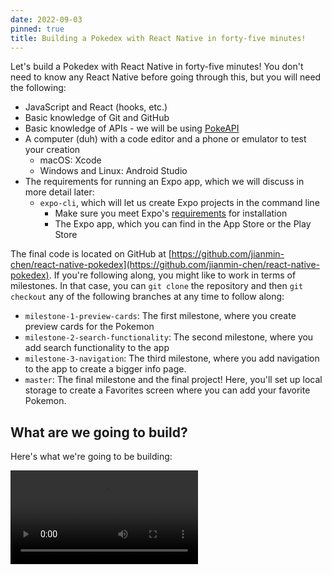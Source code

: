 ```yaml
---
date: 2022-09-03
pinned: true
title: Building a Pokedex with React Native in forty-five minutes!
---
```


Let's build a Pokedex with React Native in forty-five minutes! You don't need to know any React Native before going through this, but you will need the following:

* JavaScript and React (hooks, etc.)
* Basic knowledge of Git and GitHub
* Basic knowledge of APIs - we will be using [PokeAPI](https://pokeapi.co/)
* A computer (duh) with a code editor and a phone or emulator to test your creation 
    * macOS: Xcode
    * Windows and Linux: Android Studio
* The requirements for running an Expo app, which we will discuss in more detail later:
    * `expo-cli`, which will let us create Expo projects in the command line
        * Make sure you meet Expo's [requirements](https://docs.expo.dev/get-started/installation/) for installation
        * The Expo app, which you can find in the App Store or the Play Store

The final code is located on GitHub at [https://github.com/jianmin-chen/react-native-pokedex](https://github.com/jianmin-chen/react-native-pokedex). If you're following along, you might like to work in terms of milestones. In that case, you can `git clone` the repository and then `git checkout` any of the following branches at any time to follow along:

* `milestone-1-preview-cards`: The first milestone, where you create preview cards for the Pokemon
* `milestone-2-search-functionality`: The second milestone, where you add search functionality to the app
* `milestone-3-navigation`: The third milestone, where you add navigation to the app to create a bigger info page.
* `master`: The final milestone and the final project! Here, you'll set up local storage to create a Favorites screen where you can add your favorite Pokemon.

## What are we going to build?

Here's what we're going to be building:

<Video src="/assets/images/2022-09-03-react-native-pokedex/pokedex.mp4" alt="Video demo of the final app"/>

Pretty cool, right? If you have no idea what [Pokemon](https://en.wikipedia.org/wiki/List_of_Pok%C3%A9mon) or what a [Pokedex](https://en.wikipedia.org/wiki/Gameplay_of_Pok%C3%A9mon#Pok%C3%A9dex) are, you may consider Googling them before we continue. (But most likely you already know what they are, or you wouldn't be reading this, so we'll move on.)

## Taking a look at the API

Okay, let's take a look at the API we'll be using now: [PokeAPI](https://pokeapi.co). It contains all the information we'll need about every Pokemon. They don't require you to have an API key, so that's great. They also happen to have pretty decent documentation, but let's quickly take a look at the endpoints we'll be using to build our Pokedex.

[https://pokeapi.co/api/v2/pokemon?limit=-1](https://pokeapi.co/api/v2/pokemon?limit=-1) returns something like the following:

```json
{
  "count": 1154,
  "next": null,
  "previous": null,
  "results": [
    {
      "name": "bulbasaur",
      "url": "https://pokeapi.co/api/v2/pokemon/1/"
    },
    {
      "name": "ivysaur",
      "url": "https://pokeapi.co/api/v2/pokemon/2/"
    },
    {
      "name": "venusaur",
      "url": "https://pokeapi.co/api/v2/pokemon/3/"
    }
    ...
  ]
}
```

You can imagine that we'll be using this to get a list of Pokemon. In fact, we will be using this to get a random list of Pokemon!

Another endpoint that's pretty important to us is `https://pokeapi.co/api/v2/pokemon/${id}`, such as [https://pokeapi.co/api/v2/pokemon/1](https://pokeapi.co/api/v2/pokemon/1) for Bulbasaur, who, fun fact, is the very first Pokemon in the Pokedex. This returns JSON that's something like this:

```json
{
  "weight": 69,
  "height": 7,
  "moves": [
    {
      "move": {
        "name": "razor-wind",
        "url": "https://pokeapi.co/api/v2/move/13/"
      },
      ...
    },
    ...
  ],
  "types": [
    {
      "slot": 1,
      "type": {
        "name": "grass",
        "url": "https://pokeapi.co/api/v2/type/12/"
      }
    },
    ...
  ],
  "stats": [
    {
      "base_stat": 45,
      "effort": 0,
      "stat": {
        "name": "hp",
        "url": "https://pokeapi.co/api/v2/stat/1/"
      }
    },
    ...
  ]
}
```

There's a lot more information than this, but these are the ones we'll be using: width, height, moves, types, and stats. `https://pokeapi.co/api/v2/pokemon/${name}` is another important endpoint we'll be using - it does the same thing as the previous endpoint, but takes a name instead of an ID.

These are the three endpoints we'll be using!

## What's React Native?

Hey, good question! Imagine React but for app development. That's what React Native is, in a nutshell! React Native takes React code you've written and compiles it to native code - code that can run on iOS (Swift) or Android (Java).

![Bird's eye view of how React Native works](/assets/images/2022-09-03-react-native-pokedex/react-native.webp)

*What about Expo?* Well, you can expect that for something like React Native, you're probably going to have to take a lot of steps before you can get your app up and running since you are writing code that needs to be bridged to a completely different programming language. We don't want to spend a half hour debugging that, so we're going to be using [Expo](https://expo.dev). Expo is a tool that allows you to, in the words of their website, "build one project that runs natively on all your users' devices". If React Native is the tool we're using to build our apps, Expo is the tool that makes the tool easier to use.

In fact, we can set up an app, right now, in five minutes or less! Let's start by installing Expo. As mentioned in the prerequisites, Expo requires the following:

* NodeJS LTS release: that means, at the time of this writing, somewhere around 12 - 16. Try using the latest stable version if possible. If you need to update, [this](https://stackoverflow.com/questions/8191459/how-do-i-update-node-js) Stack Overflow thread may be useful.
* Git, which you should already have
* [Watchman](https://facebook.github.io/watchman/docs/install#buildinstall): You only need this if you're on macOS or Linux.

We will be using Expo's command line tool to create new React Native projects. After you have these prerequisites, you can simply use the Expo CLI with `npx`:

```bash
npx expo
```

Or if you would rather install it globally:

```bash
npm i -g expo-cli
# -g is deprecated
npm i expo-cli --location=global
```

Okay, we can set up our app now!

## Setting up our app

Start a new project with `npx expo init pokedex`, where `pokedex` is the name of our project. Expo will return something like the following:

```plaintext
✔ Choose a template: › blank          
✔ Downloaded template.
📦 Using npm to install packages.
✔ Installed JavaScript dependencies.

✅ Your project is ready!

To run your project, navigate to the directory and run one of the following npm commands.

- cd pokedex
- npm start # you can open iOS, Android, or web from here, or run them directly with the commands below.
- npm run android
- npm run ios # requires an iOS device or macOS for access to an iOS simulator
- npm run web
```

We're going to be using a blank template, so just press Enter at that part.

Once Expo is done installing our project, we can start running our app:

```bash
cd pokedex
npm start
```
```plaintext
> pokedex@1.0.0 start
> expo start

Starting project at /home/jchen/Programming/snippets/pokedex
Starting Metro Bundler
▄▄▄▄▄▄▄▄▄▄▄▄▄▄▄▄▄▄▄▄▄▄▄▄▄▄▄
█ ▄▄▄▄▄ █ ▄▄ ████ █ ▄▄▄▄▄ █
█ █   █ ██▄█▀▀ █▄ █ █   █ █
█ █▄▄▄█ █ ▀▀▄ ▀██▄█ █▄▄▄█ █
█▄▄▄▄▄▄▄█ ▀▄█▄█▄▀ █▄▄▄▄▄▄▄█
█ ▄▄▀█ ▄█ ▄█▄ █ ▀▄▄ ▄▄██  █
█▄▄▄▀▀▄▄▀█▄ ▀ ▄ ▄██▀▄█▄▄█▄█
███ █▄█▄█ ▄ ██▀  █  ███▀ ▀█
█▄▄██▀█▄█ ▄▀▄█▄    ▄█ ▄█▀▄█
█▄▄█▄█▄▄▄▀▀█▄ █ █ ▄▄▄  ▀█ █
█ ▄▄▄▄▄ █▀ ▀▀ ▄▄█ █▄█ ███▄█
█ █   █ ██▀▄█▄█ ▄▄▄▄   ▀ ██
█ █▄▄▄█ █ ▄█▄▄▄▄ ▀▀█ ▄██▄▄█
█▄▄▄▄▄▄▄█▄██▄██▄▄▄▄█▄▄███▄█

› Metro waiting on exp://192.168.1.19:19000
› Scan the QR code above with Expo Go (Android) or the Camera
app (iOS)

› Press a │ open Android
› Press w │ open web

› Press r │ reload app
› Press m │ toggle menu

› Press ? │ show all commands
```

Now it's time to put the Expo app to use! If you haven't installed it yet, install it on your phone - it's called *Expo Go*. If you're running it on an emulator, follow Expo's instructions for [Xcode](https://docs.expo.dev/workflow/ios-simulator/) and [Android Studio](https://docs.expo.dev/workflow/android-studio-emulator/).

On your phone, scan the QR code. If you have an iOS device, use the Camera app, which will redirect you to Expo. If you're on Android, you can just open Expo > Scan QR code. 

Whatever you do, you should get this if there are no errors:

<div className="thin-media">
    ![Hello, World! in React Native](/assets/images/2022-09-03-react-native-pokedex/starter.webp)
</div>

Cool!

Let's take a look at the folder structure in our project:

```plaintext
.
├── .expo
├── .expo-shared
├── .git
├── assets
├── node_modules
├── .gitignore
├── App.js
├── app.json
├── babel.config.js
├── package-lock.json
└── package.json
```

Ignoring the ones that are obvious (`.git`, `node_modules`, `.gitignore`, `package-lock.json`, and `package.json`), let's take a look at each of these files:

* `.expo` is a folder containing information specific to your machine, such as devices the app is running on
* `.expo-shared` contains files that do need to be shared with others
* `assets` contains any images you'll be using locally. Expo provides a few splash image placeholders that are also listed in `.expo-shared`.
* `App.js` is the entry point of our app.
* `App.json` contains metadata about our app - its app icon, its default orientation, etc.
* `babel.config.js` is a [transpiler](https://babeljs.io/).

## Starting to code

Let's open up `App.js` now and take a look at it:

```javascript
import { StatusBar } from "expo-status-bar";
import { StyleSheet, Text, View } from "react-native";

export default function App() {
    return (
        <View style={styles.container}>
            <Text>Open up App.js to start working on your app!</Text>
            <StatusBar style="auto" />
        </View>
    );
}

const styles = StyleSheet.create({
    container: {
        flex: 1,
        backgroundColor: "#fff",
        alignItems: "center",
        justifyContent: "center"
    }
});
```

Upon first glance, this looks like typical React code. After all, we are exporting a component that contains what is essentially React. However, upon a closer look, we can see a couple of differences. One, we are using the `View` and `Text` components, imported directly from the `react-native` library. Two, we are using what's known as an inline stylesheet, also provided by React Native. `expo` is also providing a status bar, which you can go ahead and remove.

Let's take a look at what React Native is giving us.

### React Native components

You know how in HTML we have `h1`, `h2`, `h3`, etc.? Obviously, this isn't a web application, so we won't have access to those. Instead, we have access to the [components](https://reactnative.dev/docs/components-and-apis) that React Native gives us. When compiling, these components will be transformed into native code. This means that there are a couple of requirements:

1. Everything has to be wrapped in a `View` component. According to React Native:

> The most fundamental component for building a UI, `View` is a container that supports layout with flexbox, style, some touch handling, and accessibility controls. `View` maps directly to the native view equivalent on whatever platform React Native is running on...

2. All text has to be wrapped in a `Text` component.

Other than that, you have a lot of flexibility! Say we write our own "Hello, World!" application. Remove everything in `App.js`, and let us start with a blank slate:

```javascript
export default function App() {
    return;
}
```

Let's start by adding our `View` and `Text` tags:

```javascript
import { Text, View } from "react-native";

export default function App() {
    return (
        <View>
            <Text>Hello, World!</Text>
        </View>
    );
}
```

This is what you'll get:

<div className="thin-media">
    ![Hello, World! is overlapping with the status bar](/assets/images/2022-09-03-react-native-pokedex/hello-world-broken.webp)
</div>

Yep, that's right. The text is a bit weird. This is because of the status bar. We can fix that easily, actually. How about using React Native's `SafeAreaView`? As its name states, it creates a safer view. Replace `View` with `SafeAreaView`, and the text will be below the status bar, where you might expect it to be.

Well, at least on iOS devices, since `SafeAreaView` only supports iOS devices. No worries though - we can write our own for Android, using inline stylesheets, combined with some components that React Native provides us:

```javascript
import { Platform, SafeAreaView, StatusBar, StyleSheet, Text, View } from "react-native";

const styles = StyleSheet.create({
    AndroidSafeView: {
        paddingTop: Platform.OS === "android" ? StatusBar.currentHeight : 0
    }
});

export default function App() {
    return (
        <SafeAreaView style={styles.AndroidSafeView}>
            <Text>Hello, World!</Text>
        </SafeAreaView>
    );
}
```

Now when you run it on an Android phone, the text should no longer overlap! Nice.

Here, we're making use of a bunch of components that React Native gives us: `Platform`, to determine the operating system that we're running on; `StatusBar`, to determine the current height of our status bar; and of course, `StyleSheet` to add styles.

We can do all sorts of cool things. Let's start building our Pokedex by building one of these cards:

<div className="thin-media">
    ![Pikachu card](/assets/images/2022-09-03-react-native-pokedex/card.webp)
</div>

## Styling our preview cards

Okay, let's start by creating a React component. We can store it in a separate file (similar to React!) inside `components/PreviewCard.js`:

```javascript
import { Image, StyleSheet, Text, View } from "react-native";

export default function PreviewCard({ name, image }) {
    return;
}
```

You can keep `App.js` the same, just remove the `Text` component. 
 
Alright, back to `components/PreviewCard.js`. We're doing something cool here - we're using props similar to React - we're destructuring them as `{ name, image }`. Every card is a `View` containing an image and a name, right? Well, the final card might look something like this:

```javascript
import { Image, StyleSheet, Text, View } from "react-native";

const styles = StyleSheet.create({
    card: {
        borderWidth: 1,
        borderColor: "#cbd5e0",
        borderRadius: 15,
        marginHorizontal: 30,
        marginBottom: 15,
        padding: 30
    },
    image: {
        backgroundColor: "#F2F2F2",
        borderColor: "#cbd5e0",
        borderRadius: 15,
        borderWidth: 1,
        paddingHorizontal: 30,
        paddingVertical: 50
    },
    title: {
        fontSize: 36,
        fontWeight: "800",
        marginVertical: 20,
        textAlign: "center",
        textTransform: "capitalize"
    }
});

export default function PreviewCard({ name, image }) {
    return (
        <View style={styles.card}>
            {image ? (
                <View style={styles.image}>
                    <Image
                        source={{
                            uri: image,
                            width: 200,
                            height: 200
                        }}
                        style={{ alignSelf: "center" }}
                    />
                </View>
            ) : (
                <Text>No image available.</Text>
            )}
            <Text style={styles.title}>{name}</Text>
        </View>
    );
}
```

Type this in! Hopefully, you're already getting the hang of writing an app in React Native - it's basically the same as writing React! Well, let's take a look at this. First up, we're importing a couple of components from `react-native`. Then, we create an inline stylesheet containing the keys `card`, `image`, and `title`. These are analogous to CSS classes. Later on, we use these styles in our components. One of the neat things we've done is use a ternary operator. If there is an image provided, we'll use the URI provided inside an `Image` component, which needs to have the following props provided to it: `uri`, the location of the image; `width`; and `height`. 

If there isn't an image, we just have a `Text` component telling us that there is no image available. You've most likely seen this ternary operator pattern before.

You may also notice `style={{ alignSelf: "center" }}` inside the `Image` component. In addition to inline stylesheets, we can use inline styling, which is something you've probably seen before if you've used NextJS or a CSS-in-JS library like [`theme-ui`](https://theme-ui.com/), for example.

Of course, the last thing to make this actually work is to use the `PreviewCard` component inside `App.js`:

```javascript
import { Platform, SafeAreaView, StatusBar, StyleSheet, Text, View } from "react-native";
import PreviewCard from "./components/PreviewCard";

const styles = StyleSheet.create({
    AndroidSafeView: {
        paddingTop: Platform.OS === "android" ? StatusBar.currentHeight : 0
    }
});

export default function App() {
    return (
        <SafeAreaView style={styles.AndroidSafeView}>
            <PreviewCard image="https://raw.githubusercontent.com/PokeAPI/sprites/master/sprites/pokemon/other/official-artwork/25.png" name="Pikachu"/>
        </SafeAreaView>
    );
}
```

Now is the time to refresh your Expo app to see your updated changes, if it hasn't done so already. There are two ways you can go about doing this. One is to just type `r` in the command line where you're running `npm start` - this is a shortcut for reloading. You can also shake your phone if you have a physical phone, which should open up a menu where you can choose to reload the app. 

Here's what you should have now:

<div className="thin-media">
    ![A Pikachu preview card](/assets/images/2022-09-03-react-native-pokedex/preview-card.webp)
</div>

Let's fix that top padding by adding a `View` around our app contents inside `App.js`:

```jsx
<SafeAreaView style={styles.AndroidSafeView}>
    <View style={{ paddingTop: 30 }}>
        <PreviewCard image="https://raw.githubusercontent.com/PokeAPI/sprites/master/sprites/pokemon/other/official-artwork/25.png" name="Pikachu"/>
    </View>
</SafeAreaView>
```

We're ready for another challenge. How about using PokeAPI to generate a list of random Pokemon preview cards?

## Random Pokemon preview cards

This part should be relatively easy. Let's write an asynchronous function inside our `App` component to generate some random Pokemon:

```javascript
const fetchPokemonDetails = async (url, tryNum = 0) => {
    if (tryNum > 5) return; // Give it five tries max

    const randomPokemonReq = await fetch(url);

    const text = await randomPokemonReq.text();
    if (text.includes("Not Found"))
        return await fetchPokemonDetails(url, tryNum + 1);

    const randomPokemon = JSON.parse(text);
    const {
        name,
        id,
        sprites: {
            other: {
                "official-artwork": { front_default: image }
            }
        }
    } = randomPokemon;

    return { name, id, image };
};
```

All we're doing is creating a function called `fetchPokemonDetails` that will try five times to get a random Pokemon from a `url` argument. If it doesn't exist, we'll try again until we've done it five times. If we do get it, we'll destructure the results after passing it through `JSON.parse` to get the Pokemon's name, ID, and an image we can use. (If you look at the results of calling the API, you get a bunch of sprite images. In our case, we will be using `sprites.other["official-artwork"]`.) Then we return those. 

Now, some Pokemon have names that are made up of two or more words. For example, `https://pokeapi.co/api/v2/pokemon/10148` returns the name "pikachu-partner-cap". We want something like "Pikachu (Partner Cap)". Lets switch out `return { name, id, image };` with `return { name: format(name), id, image };` and write a function inside `App.js` that will format these names for us:

```javascript
const format = name => {
    // Format names given by PokeAPI (typically in format One-Two-Three)
    if (name.includes("-")) {
        const nameArray = name.split("-");
        return `${nameArray[0]} (${nameArray.slice(1).join(" ")})`;
    }

    return name;
};
```

To use these functions, we're going to have to use some React hooks - `useState` and `useEffect`. Let's import these quickly:

```javascript
import { useState, useEffect } from "react";
// ...
```

Okay, let's set up an array with `useState`:

```javascript
const [pokemonPreviewList, setPokemonPreviewList] = useState([]);
```

And now, we can populate this with an `useEffect` hook that is the equivalent of `componentDidMount`:

```javascript
useEffect(() => {
    // Let's start by generating a random list of Pokemon!
    const generateRandomPokemonList = async () => {
        const req = await fetch(
            "https://pokeapi.co/api/v2/pokemon?limit=-1"
        );
        const data = await req.json();

        const range = data.count - 2; // -1 returns one less result than normal, so -2 is used instead of -1
        let chosenIds = [];
        let promises = [];
        for (let i = 0; i < 10; i++) {
            // Generate a random ID between 1 and the total number of Pokemon that hasn't been chosen yet
            let randomNumber = Math.floor(Math.random() * range);
            while (chosenIds.includes(randomNumber))
                randomNumber = Math.floor(Math.random() * range);
            chosenIds.push(randomNumber);

            promises.push(
                fetchPokemonDetails(data.results[randomNumber].url)
            );
        }

        let chosenPokemon = await Promise.all(promises);

        // Filter empty results
        chosenPokemon = chosenPokemon.filter(pokemon => pokemon);
        setPokemonPreviewList(chosenPokemon);
    };

    generateRandomPokemonList();
}, []);
```

Here we're finally making use of the endpoint that returns all the Pokemon. We use `Math.random` to get 10 random Pokemon from the resulting JSON, making sure that they're unique. We add the resulting `Promises` from calling `fetchPokemonDetails` to an array, call `Promise.all` on that array to get the results, and update `pokemonPreviewList` with the resulting Pokemon - after filtering out any ones that didn't load correctly, of course.

Let's put this to use now. We can use another component that React Native provides, `FlatList`. `FlatList` allows us to render our child components lazily, which is pretty nice. Here's how that might look: 

```javascript
import { FlatList, Platform, SafeAreaView, StatusBar, StyleSheet, Text, View } from "react-native";
// ...

export default function App() {
    // ...
    return (
        <SafeAreaView style={styles.AndroidSafeView}>
            <View style={{ paddingTop: 30 }}>
                <FlatList
                    data={pokemonPreviewList}
                    keyExtractor={item => item.id}
                    renderItem={({ item }) => <PreviewCard {...item} />}
                    contentContainerStyle={{
                        paddingTop: 30,
                        paddingBottom: 60
                    }}
                />
            </View>
        </SafeAreaView>
    );
}
```

> *Sidenote*: Check out the React Native [documentation](https://reactnative.dev/docs/getting-started)! All the React documentation is so accessible and easy to read, and you'll definitely find it useful.

`FlatList`, like the other list components that React Native provides (`SectionList`), takes the props:

* `data`, which is just the data to loop over
* `keyExtractor`, which is just a function that lets React know what key to mark each child component (i.e., when you use `map` in normal React, it warns you if you don't have unique keys for each child component)
* `renderItem`, which describes the function to apply to render each child component (i.e., this is the `map` function)

We're also using the option `contentContainerStyle`, which is the equivalent of using inline styling, but for React Native lists.

There's one last thing to do. Since we are using an asynchronous function, we also have to account for when there aren't any items yet. In such a situation, we could show a loading screen, for example. React Native gives us nice progress indicators (the spinners you see on iOS and Android) to indicate that something is loading, through `ActivityIndicator`. Let's combine that with a ternary operator:

```javascript
import {
    ActivityIndicator,
    FlatList,
    Platform,
    SafeAreaView,
    StatusBar,
    StyleSheet,
    Text,
    View
} from "react-native";
// ...

export default function App() {
    // ...
    return (
        <SafeAreaView style={styles.AndroidSafeView}>
            <View style={{ paddingTop: 30 }}>
                {pokemonPreviewList.length > 0 ? (
                    <FlatList
                        data={pokemonPreviewList}
                        keyExtractor={item => item.id}
                        renderItem={({ item }) => <PreviewCard {...item} />}
                        contentContainerStyle={{
                            paddingTop: 30,
                            paddingBottom: 60
                        }}
                    />
                ) : (
                    <View
                        style={{
                            flex: 1,
                            justifyContent: "center",
                            alignItems: "center"
                        }}>
                        <Text style={{ fontSize: 24 }}>Loading...</Text>
                        <ActivityIndicator
                            size="large"
                            style={{ marginTop: 20 }}
                        />
                    </View>
                )}
            </View>
        </SafeAreaView>
    );
}
```

Nothing special here. We've just added a `View` with inline styling containing an `ActivityIndicator`, which upon taking a look at the React Native website, contains a `size` prop.

Now when you refresh your Expo app, you'll see ten preview cards! Refresh it another time, and you'll see ten more.

<div className="thin-media">
    ![Ten new cards each time](/assets/images/2022-09-03-react-native-pokedex/card-previews.webp)
</div>

Holy fork, that's so cool! This is pretty much the code inside the branch `milestone-1-preview-cards`. In other words, we're past our first milestone, whoo! The last thing we need to do is move some of the styles inside `components/PreviewCard.js` to a separate file - `components/cardStyles.js` - for use later in other components. Here's what you'll need to move to `components/cardStyles.js`:

```javascript
import { StyleSheet } from "react-native";

export default StyleSheet.create({
    image: {
        backgroundColor: "#F2F2F2",
        borderColor: "#cbd5e0",
        borderRadius: 15,
        borderWidth: 1,
        paddingHorizontal: 30,
        paddingVertical: 50
    },
    title: {
        fontSize: 36,
        fontWeight: "800",
        marginVertical: 20,
        textAlign: "center",
        textTransform: "capitalize"
    }
});
```

Then, inside `components/PreviewCard.js`, you'll also need to import `./cardStyles` and use `cardStyles.image` and `cardStyles.title`. Here's how `components/PreviewCard.js` will end up looking like:

```javascript
import { Image, StyleSheet, Text, View } from "react-native";
import cardStyles from "./cardStyles";

const styles = StyleSheet.create({
    card: {
        borderWidth: 1,
        borderColor: "#cbd5e0",
        borderRadius: 15,
        marginHorizontal: 30,
        marginBottom: 15,
        padding: 30
    }
});

export default function PreviewCard({ name, image }) {
    return (
        <View style={styles.card}>
            {image ? (
                <View style={cardStyles.image}>
                    <Image
                        source={{
                            uri: image,
                            width: 200,
                            height: 200
                        }}
                        style={{ alignSelf: "center" }}
                    />
                </View>
            ) : (
                <Text>No image available.</Text>
            )}
            <Text style={cardStyles.title}>{name}</Text>
        </View>
    );
}
```

Alrighty, what's next? Well, it's time to build some search functionality!

## Adding search functionality

Before we add search functionality, we're going to need to have a list of Pokemon to search. While this isn't the most efficient method, we'll just store the list of Pokemon inside our state, during `useEffect`:

```javascript
// ...
export default function App() {
    // ...
    const [pokemonList, setPokemonList] = useState([]);

    useEffect(() => {
        const processListForSearch = async mainList => {
            const pokemonList = mainList.map(pokemon => ({
                name: format(pokemon.name),
                url: pokemon.url
            }));

            setPokemonList(pokemonList);
        };

        const generateRandomPokemonList = async () => {
            const req = await fetch(
                "https://pokeapi.co/api/v2/pokemon?limit=-1"
            );
            const data = await req.json();

            // Save this data for search later on
            processListForSearch(data.results);

            // ...
        };

        generateRandomPokemonList();
    }, []);
    // ...
}
```

We're basically adding another nested function inside `useEffect`, `processListForSearch`, that will process the results of querying `https://pokeapi.co/api/v2/pokemon?limit=-1` (which returns the entire list of Pokemon, if you don't remember). We'll store each Pokemon's name and URL, for our search.

To add search functionality, we're going to be using another React Native component, `TextInput`, which obviously allows us to take in text input. We're also going to make use of the `Button` component, which the user will click on to search for a Pokemon. The resulting JSX looks something like this:

```javascript
import {
    ActivityIndicator,
    Button,
    FlatList,
    Platform,
    SafeAreaView,
    StatusBar,
    StyleSheet,
    Text,
    TextInput,
    View
} from "react-native";
// ...

const styles = StyleSheet.create({
    AndroidSafeView: {
        paddingTop: Platform.OS === "android" ? StatusBar.currentHeight : 0
    },
    input: {
        borderBottomWidth: 1,
        borderColor: "#cbd5e0",
        flexDirection: "row",
        justifyContent: "space-between",
        paddingHorizontal: 20,
        paddingVertical: 10
    }
});

export default function App() {
    // ...
    return (
        <SafeAreaView style={styles.AndroidSafeView}>
            <View>
                <View style={styles.input}>
                    <TextInput
                        autoCorrect={false}
                        placeholder="Search for a Pokemon!"
                        style={{ fontSize: 18, flex: 1 }}
                    />
                    <Button title="Search"/>
                </View>
                <View style={{ paddingBottom: 120 }}>
                    {pokemonPreviewList.length > 0 ? (
                        <FlatList
                            data={pokemonPreviewList}
                            keyExtractor={item => item.id}
                            renderItem={({ item }) => <PreviewCard {...item} />}
                            contentContainerStyle={{
                                paddingTop: 30,
                                paddingBottom: 60
                            }}
                        />
                    ) : (
                        <View
                            style={{
                                flex: 1,
                                justifyContent: "center",
                                alignItems: "center"
                            }}>
                            <Text style={{ fontSize: 24 }}>Loading...</Text>
                            <ActivityIndicator
                                size="large"
                                style={{ marginTop: 20 }}
                            />
                        </View>
                    )}
                </View>
            </View>
        </SafeAreaView>
    );
}
```

Okay, let's slow down for a moment. First of all, notice how we've updated `styles` with another "class": `input`, which contains the styles for our input container. This is used in one of the `View`s nested inside our `SafeAreaView`.

We've also rearranged the JSX, so take note of that. We have an extra `View` container serving as a flex container that holds our `TextInput` and `Button` side by side. You'll notice that these components have props similar to an `<input>` or a `<button>` being used in normal React - for example, we can have an `autoCorrect` prop, we can have a `placeholder` prop, and so on.

How might we go about taking in input? You guessed right - we can do the same thing we typically do in React - we can assign a state value:

```jsx
const [searchInput, setSearchInput] = useState("");
```

Now we can go ahead and update our `TextInput`:

```jsx
<TextInput
    autoCorrect={false}
    onChangeText={setSearchInput}
    placeholder="Search for a Pokemon!"
    style={{ fontSize: 18, flex: 1 }}
    value={searchInput}
/>
```

Instead of `onChange`, React Native has us use `onChangeText`. Now that we have the input, we can actually use it. That means we're testing for when the user clicks the button. Instead of using `onClick`, React Native uses `onPress`:

```jsx
<Button title="Search" onPress={search}/>
```

Of course, we haven't written the `search` function yet, so let's go ahead and do that right now:

```javascript
// ...
export default function App() {
    // ...
    const search = async () => {
        // Apply basic fuzzy search
        const input = searchInput.toLowerCase().trim();
        const results = pokemonList.filter(pokemon =>
            pokemon.name.startsWith(input)
        );
        if (!results.length) {
            setPokemonPreviewList([]);
            return;
        }

        let promises = [];
        for (let result of results) {
            promises.push(fetchPokemonDetails(result.url, 0));
        }
        let chosenPokemon = await Promise.all(promises);
        setPokemonPreviewList(chosenPokemon);
    };
    // ...
}
```

Once again, extremely basic for the purpose of this workshop. We are just filtering through `pokemonList` for any Pokemon that might start with the given input. If we don't find any, we'll clear `pokemonPreviewList`, to clear previous search input (or the first round of random Pokemon). If we do, we'll use promises to fetch the details of each Pokemon, and then update `pokemonPreviewList` with that.

Now the code should work. However, if you type in the name of a Pokemon that doesn't exist, you'll get nothing - no preview cards - which can be kind of confusing. Let's use a nested ternary operator to deal with that:

```javascript
// ...
export default function App() {
    // ...
    return (
        <SafeAreaView style={styles.AndroidSafeView}>
            <View>
                <View style={styles.input}>
                    <TextInput
                        autoCorrect={false}
                        onChangeText={setSearchInput}
                        placeholder="Search for a Pokemon!"
                        style={{ fontSize: 18, flex: 1 }}
                        value={searchInput}
                    />
                    <Button title="Search" onPress={search}/>
                </View>
                <View style={{ paddingBottom: 120 }}>
                    {pokemonPreviewList.length > 0 ? (
                        <FlatList
                            data={pokemonPreviewList}
                            keyExtractor={item => item.id}
                            renderItem={({ item }) => <PreviewCard {...item} />}
                            contentContainerStyle={{
                                paddingTop: 30,
                                paddingBottom: 60
                            }}
                        />
                    ) : searchInput.length > 0 ? (
                        <View
                            style={{
                                flex: 1,
                                justifyContent: "center",
                                alignItems: "center"
                            }}>
                            <Text style={{ fontSize: 24 }}>
                                Couldn't find a matching Pokemon!
                            </Text>
                        </View>
                    ) : (
                        <View
                            style={{
                                flex: 1,
                                justifyContent: "center",
                                alignItems: "center"
                            }}>
                            <Text style={{ fontSize: 24 }}>Loading...</Text>
                            <ActivityIndicator
                                size="large"
                                style={{ marginTop: 20 }}
                            />
                        </View>
                    )}
                </View>
            </View>
        </SafeAreaView>
    );
}
```

And now the search functionality should work beautifully:

<div className="thin-media">
    ![Searching up Rayquaza to demonstrate search functionality](/assets/images/2022-09-03-react-native-pokedex/search-functionality.webp)
</div>

That's it for `milestone-2-search-functionality`! We've passed the second milestone. The next step for us is to add navigation.

## Adding navigation

Okay, now it's time to add some navigation. There are actually different kinds, of course, such as drawer navigation (the menu opening from the left), tab navigation (bottom tab menu). We're going to be using stack navigation. A stack is a data structure where items are added to the end and items get pushed out first at the end as well. Our app will work similarly:

1. When we click on a Pokemon preview card, the info page for that Pokemon will be added to the top of the stack.
2. When we click the back button, the info page for that Pokemon will be removed from the top of the stack, thus returning us to our previous Pokemon preview page.
3. Later on in the final milestone, we're also going to add a third page - a "My Pokemon" page.

Now, React Native doesn't come with navigation by itself. Just like there's an ecosystem of packages around the React framework, there's a bunch of packages built on top of React Native. The one we'll be using for React Native is [React Navigation](https://reactnavigation.org/), which was also built by Expo! They provide a bunch of different options - they even allow you to create a custom navigator - but we'll focus on stack navigation.

Start by installing the necessary dependencies:

```bash
npx expo install react-native-screens react-native-safe-area-context
npm install @react-navigation/native @react-navigation/stack
```

Okay, now we're ready to add navigation to our code! First up, we have to set up a navigation container that will hold all our pages. If you've used something like [`react-router`](https://reactrouter.com/en/main), this should be familiar. We should store our pages as separate components to make `App.js` easier to work with. Let's move the current app into a component we'll place inside `screens/Home.js`:

```javascript
// screens/Home.js - Copy + paste all of App.js in here
// ...
export default function Home() {
    // ...
}
```

Now, we can go inside `App.js`, remove the unnecessary imports, and then add the navigation container. Here's how `App.js` will end up looking like:

```javascript
import { NavigationContainer } from "@react-navigation/native";
import { createStackNavigator } from "@react-navigation/stack";
import { Text, TouchableOpacity } from "react-native";
import Home from "./screens/Home";

const Stack = createStackNavigator();

export default function App() {
    return (
        <NavigationContainer>
            <Stack.Navigator initialRouteName="Home">
                <Stack.Screen
                    name="Home"
                    component={Home}
                    options={({ navigation }) => ({
                        headerRight: () => (
                            <TouchableOpacity
                                onPress={() => console.log("TODO")}
                                style={{ marginRight: 15 }}>
                                <Text
                                    style={{
                                        color: "#007aff",
                                        fontSize: 17,
                                        letterSpacing: 0.35
                                    }}>
                                    My Pokemon
                                </Text>
                            </TouchableOpacity>
                        )
                    })}
                />
            </Stack.Navigator>
        </NavigationContainer>
    );
}
```

This might be a bit overwhelming, so let's take it slow! The first thing we're doing is importing what we need - `NavigationContainer` to hold the stack navigator, and `createStackNavigator` to actually create a stack navigator and store it inside `Stack`.

Then, in our JSX, we start by wrapping everything in `NavigationContainer` and `Stack.Navigator`. Notice how we've passed the prop `initialRouteName` to `Stack.Navigator` with the value of "Home". This actually refers to the initial screen to show, based on the name of the screen.

We've created this initial screen using `Stack.Screen`. It has, of course, the value of "Home", and is passed the component `Home`. We're also using the prop `options` - this determines the content of the top header bar.

<div className="thin-media">
    ![Top bar has the name of the current screen and a "My Pokemon" link/button](/assets/images/2022-09-03-react-native-pokedex/navigation-header.webp)
</div>

See the "My Pokemon" in the top right corner? We're doing that inside the `options` prop, where we're returning JSX that uses React Native's `TouchableOpacity` to create a clickable link that currently logs "TODO" when pressed. It's basically a `Button`, but without the styles of a button. Instead, it's a view that when pressed, changes opacity briefly. React Native has other `Touchable`s, including `TouchableHighlight` (which we're just about to use) and `TouchableWithoutFeedback`, that you can learn more about by looking at the documentation.

Take your time and type this in! We just introduced a bunch of stuff, but it should be relatively familiar.

Of course, we're only adding stack navigation so we can have an info page for each of the Pokemon preview cards. Let's use `TouchableHighlight` to make each of our preview cards clickable inside `components/PreviewCard.js`:

```javascript
import {
    Image,
    StyleSheet,
    Text,
    TouchableHighlight,
    View
} from "react-native";
import cardStyles from "./cardStyles";

// ...

export default function PreviewCard {
    return (
        <TouchableHighlight
            onPress={() => console.log("TODO")}
            underlayColor="white">
            <View style={styles.card}>
                {image ? (
                    <View style={cardStyles.image}>
                        <Image
                            source={{
                                uri: image,
                                width: 200,
                                height: 200
                            }}
                            style={{ alignSelf: "center" }}
                        />
                    </View>
                ) : (
                    <Text>No image available.</Text>
                )}
                <Text style={cardStyles.title}>{name}</Text>
            </View>
        </TouchableHighlight>
    );
}
```

`TouchableHighlight` is similar to `TouchableOpacity`, but instead of changing opacity when clicked on, it briefly lights up with the `underlayColor`. Other than the adding of `TouchableHighlight`, we haven't changed `components/CardPreview.js` in any other way.

Before we actually add logic to `onPress`, we should probably create an `Info` screen first to actually have a page to push to our stack navigator. Let's add `screens/Info.js`:

```javascript
import { useState, useEffect } from "react";
import { Image, Text, ScrollView, StyleSheet, View } from "react-native";
import cardStyles from "../components/cardStyles";

const styles = StyleSheet.create({
    row: {
        borderBottomWidth: 1,
        borderBottomColor: "#cbd5e0",
        flexDirection: "row",
        justifyContent: "space-between",
        paddingVertical: 15
    }
});

export default function Info({ route }) {
    const { name, id, image } = route.params;
    const [weight, setWeight] = useState(0);
    const [height, setHeight] = useState(0);
    const [types, setTypes] = useState([]);
    const [stats, setStats] = useState([]);
    const [moves, setMoves] = useState([]);

    useEffect(() => {
        const loadInfo = async () => {
            // Load info about Pokemon from https://pokeapi.co/api/v2/pokemon/<id>
            const req = await fetch(`https://pokeapi.co/api/v2/pokemon/${id}`);
            const pokemon = await req.json();

            setWeight(pokemon.weight);
            setHeight(pokemon.height);
            setMoves(pokemon.moves.map(i => i.move.name));
            setTypes(pokemon.types.map(i => i.type.name));
            setStats(
                pokemon.stats.map(i => ({
                    name: i.stat.name,
                    value: i.base_stat
                }))
            );
        };

        loadInfo();
    }, []);

    return (
        <View>
            <ScrollView>
                {image ? (
                    <View style={[cardStyles.image, { borderRadius: 0 }]}>
                        <Image
                            source={{
                                uri: image,
                                width: 300,
                                height: 300
                            }}
                            style={{ alignSelf: "center" }}
                        />
                    </View>
                ) : (
                    <Text style={{ margin: 30 }}>No image available.</Text>
                )}
                <View style={{ padding: 30 }}>
                    <Text style={cardStyles.title}>{name}</Text>
                    <View style={styles.row}>
                        <Text style={{ fontSize: 18 }}>ID</Text>
                        <Text style={{ fontSize: 18 }}>{id}</Text>
                    </View>
                    <View style={styles.row}>
                        <Text style={{ fontSize: 18 }}>Weight</Text>
                        <Text style={{ fontSize: 18 }}>
                            {weight ? weight : "Loading"}
                        </Text>
                    </View>
                    <View style={styles.row}>
                        <Text style={{ fontSize: 18 }}>Height</Text>
                        <Text style={{ fontSize: 18 }}>
                            {height ? height : "Loading"}
                        </Text>
                    </View>
                    <View style={styles.row}>
                        <Text style={{ fontSize: 18 }}>Types</Text>
                        <Text
                            style={{
                                fontSize: 18,
                                textTransform: "capitalize"
                            }}>
                            {types ? types.join(", ") : "Loading"}
                        </Text>
                    </View>
                    {stats.map((stat, key) => (
                        <View key={key} style={styles.row}>
                            <Text
                                style={{
                                    fontSize: 18,
                                    textTransform: "capitalize"
                                }}>
                                {`Base ${stat.name.split("-").join(" ")}`}
                            </Text>
                            <Text style={{ fontSize: 18 }}>{stat.value}</Text>
                        </View>
                    ))}
                    <View style={[styles.row, { flexDirection: "column" }]}>
                        <Text style={{ fontSize: 18 }}>Moves</Text>
                        {moves.map((move, key) => (
                            <Text
                                key={key}
                                style={{
                                    marginTop: 10,
                                    marginLeft: 10,
                                    fontSize: 18,
                                    textTransform: "capitalize"
                                }}>
                                - {move.split("-").join(" ")}
                            </Text>
                        ))}
                    </View>
                </View>
            </ScrollView>
        </View> 
    );
}
```

Now, this seems like a lot, but it builds on the concepts we've been learning about. First, we import the necessary dependencies, of course. Then, we create an inline stylesheet with the "class" `row` to style our rows of information similar to how you might see them in a table. 

Inside our component, you may notice we are doing something new. We're destructuring our props as usual, but we've got a `route` prop. Where did that come from? Well, what `react-navigation` does is it passes the `route` prop to each "screen". This `route` prop will contain props passed from the previous page, in an object. Here, we're expecting the previous page (`Home`) to pass to us the name, ID, and image of the Pokemon in question. 

This is useful because one, the name is already formatted, and two, we can use the ID to fetch more information about the Pokemon. In fact, that's exactly what we're doing. We have a couple of state values we're going to use to store this extra information:

* `weight`
* `height`
* `types`: What types the current Pokemon belong to, e.g. poison, grass, etc.
* `stats`: A list of stats for the Pokemon
    * Base HP value
    * Base attack value
    * Base defense value
    * Base special attack value
    * Base special defense value
    * Base speed
* `moves`: A list of moves for the Pokemon

Then, in our `useEffect`, we update these. 

Down in our JSX, we're using a bunch of `View`s and `Text`s to render this information, using ternary operators to indicate information that's being loaded. A new component that we're using is `ScrollView`, which indicates a `View` that can be scrolled if necessary. 

Another cool thing to note is that we're using `style={[cardStyles.image, { borderRadius: 0 }]}`. It turns out that you can use arrays to combine different styles, regardless of whether it's inline styling or from an inline stylesheet. For example, we could do something like `style={[cardStyles.title, cardStyles.image]}`, which would be completely valid.

Other than that, everything's been covered!

Now it's time to put that stack navigator to use. Let's replace that `console.log("TODO")` in `components/PreviewCard.js`. As mentioned before, `react-navigation` provides a `route` prop. Well, it turns out that they also provide a `navigation` prop! You can use it to push pages to the stack navigator. 

However, `react-navigation` only passes it to screens created with `Stack.Screen`, so if we want to use the `navigation` prop, we're going to have to pass it through `screens/Home.js`:

```javascript
// ...
export default function Home({ navigation }) {
    // ...
    return (
        // ...
        <FlatList
            data={pokemonPreviewList}
            keyExtractor={item => item.id}
            renderItem={({ item }) => (
                <PreviewCard {...item} navigation={navigation} />
            )}
            contentContainerStyle={{
                paddingTop: 30,
                paddingBottom: 30
            }}
        />
        // ...
    );
}
```

Let's add `navigation` to the destructured props in `components/PreviewCard.js`. We'll also add the `id` prop, which is already passed to the `PreviewCard` component so that we can use it later:

```javascript
// ...
export default function PreviewCard({ name, id, image, navigation }) {
    // ...
}
```

And now we can replace the `console.log("TODO")` inside `components/PreviewCard.js` with this:

```javascript
// navigation.navigate(screenName, props)
navigation.navigate("Info", { name, id, image })
```

Now you see where the parameters in `route.params` inside `screens/Info.js` are coming from! `navigation.navigate`, if it isn't obvious yet, takes the name of a screen and the props to pass to it, and pushes that screen to the top of the stack, thus taking us there.

We haven't actually used the `Info` screen with `Stack.Screen`, so none of this code would technically work. Let's do that now, shall we?

```jsx
<Stack.Screen
    name="Info"
    component={Info}
    options={{
        headerRight: () => (
            <TouchableOpacity
                onPress={() => console.log("TODO")}
                style={{ marginRight: 15 }}>
                <Text
                    style={{
                        color: "#007aff",
                        fontSize: 17,
                        letterSpacing: 0.35
                    }}>
                    Add
                </Text>
            </TouchableOpacity>
        )
    }}
/>
```

This should go beneath the Home screen inside `App.js`. Instead of "My Pokemon", the text is "Add" instead.

Alright! Now the page functionality should be just about working. However, if you run this right now, you'll notice that everything has a gray background. Let's get rid of this grayish background, which `react-navigation` has added for us. We'll just create some new "classes" inside our inline stylesheets to take care of this by making the whole background white instead of the grayish color. 

Here's `screens/Home.js`:

```javascript
// ...

const styles = StyleSheet.create({
    container: { backgroundColor: "white", flex: 1 },
    input: {
        borderBottomWidth: 1,
        borderColor: "#cbd5e0",
        flexDirection: "row",
        justifyContent: "space-between",
        paddingHorizontal: 20,
        paddingVertical: 10
    }
});

export default function Home() {
    // ...
    return (
        <View style={styles.container}>
            { // ... }
        </View>
    );
}
```

Same thing inside `screens/Info.js`:

```javascript
// ...

const styles = StyleSheet.create({
    container: { backgroundColor: "white", flex: 1 },
    row: {
        borderBottomWidth: 1,
        borderBottomColor: "#cbd5e0",
        flexDirection: "row",
        justifyContent: "space-between",
        paddingVertical: 15
    }
});

export default function Info() {
    // ...
    return (
        <View style={styles.container}>
            { // ... }
        </View>
    );
}
```

And now the stack navigation works!

<div className="thin-media">
    ![Info page in action for Stakataka](/assets/images/2022-09-03-react-native-pokedex/info-page.webp)
</div>

Whew! That's `milestone-3-navigation`. We're on the last stretch! Now we've got to add the functionality needed to add and remove a Pokemon.

## Add/remove Pokemon feature

Okay. Just like we used `react-navigation` for the navigation, we're going to use a community package for storing Pokemon the user will be adding. Specifically, we're going to be using `@react-native-async-storage/async-storage`.

Storing data with this is a lot like using `localStorage` on the web. They're stored using key-value pairs, where both the key and the value have to be strings. To get around this, we're going to be using `JSON.parse` and `JSON.stringify`. We're going to be storing a list of our favorite Pokemon - their IDs specifically - in local storage so that the user can view info about their favorite Pokemon.

Okay, let's start by installing the library:

```bash
npm i @react-native-async-storage/async-storage
```

To make things simpler, let's write all of our storage functions in one file, which we'll place in `utils/favorites.js`:

```javascript
import AsyncStorage from "@react-native-async-storage/async-storage";

const FAVORITES_KEY = "favorites";
```

`FAVORITES_KEY` refers to the key we'll be using to actually store the list of favorite Pokemon. 

How would we go about getting a key-value pair using `@react-native-async-storage/async-storage`? Here's an asynchronous function that does that:

```javascript
export async function getFavorites() {
    // Get all favorites
    let favorites = await AsyncStorage.getItem(FAVORITES_KEY);

    if (!favorites)
        favorites = []; // If favorites is null, set favorites to an empty array
    else favorites = JSON.parse(favorites);

    return favorites;
}
```

`AsyncStorage`, which we imported from `@react-native-async-storage/async-storage`, provides us with the function `getItem` to get the value of a key. It returns `null` if there isn't a key available. Inside `getFavorites`, we're getting the list of favorite Pokemon. If there aren't any, we can return an empty array; otherwise, we return the array of favorite Pokemon using `JSON.parse`.

So that covers what happens when we click on "My Pokemon" - we'll be getting a list of Pokemon back. Of course, no Pokemon will be in our list of favorites if we can't add them, so let's write a function for that as well:

```javascript
export async function addFavorite(favoriteID) {
    // Add a favorite
    let favorites = await getFavorites();

    if (!favorites.includes(favoriteID)) {
        // Add the favorite to the favorites array if it doesn't already exist
        favorites.push(favoriteID);
        await AsyncStorage.setItem(FAVORITES_KEY, JSON.stringify(favorites));
    }
}
```

In addition to `getItem`, we also get to use `setItem`, which sets a provided key with a provided value, overriding any previous values. We start by getting our list of favorite Pokemon. If `favoriteID` isn't in there yet, we'll add it on, and then use `JSON.stringify` to actually update it in local storage.

The opposite of adding a favorite Pokemon is removing one, so we need to add that functionality as well:

```javascript
export async function removeFavorite(favoriteID) {
    // Get current favorites
    let favorites = await getFavorites();
    favorites = favorites.filter(id => id !== favoriteID);
    await AsyncStorage.setItem(FAVORITES_KEY, JSON.stringify(favorites));
}
```

This just removes `favoriteID` out of local storage using `filter`. Should be pretty self-explanatory.

Lastly, a function that may come in handy:

```javascript
export async function isFavorite(favoriteID) {
    // Determine if a Pokemon is already in favorites
    let favorites = await getFavorites();
    return favorites.includes(favoriteID);
}
```

Now we can begin implementing it! Let's do "Add" first. Previously, this is what we had in `App.js` for our info screen:

```jsx
<Stack.Screen
    name="Info"
    component={Info}
    options={{
        headerRight: () => (
            <TouchableOpacity
                onPress={() => console.log("TODO")}
                style={{ marginRight: 15 }}>
                <Text
                    style={{
                        color: "#007aff",
                        fontSize: 17,
                        letterSpacing: 0.35
                    }}>
                    Add
                </Text>
            </TouchableOpacity>
        )
    }}
/>
```

There are a couple things we want to switch. First of all, we want to be able to add logic so that we can add the Pokemon if we haven't added it yet, and remove it if we've already added it. It's going to be easier to create a separate component that deals with this logic, so let's create such a component inside `components/AddRemoveFavoriteButton.js`:

```javascript
import { useState, useEffect } from "react";
import { Text, TouchableOpacity } from "react-native";
import { useRoute } from "@react-navigation/native";
import { addFavorite, isFavorite, removeFavorite } from "../utils/favorites";

export default function AddRemoveFavoriteButton() {
}
```

We start by importing the stuff we'll need, including the functions we just wrote. We also import `useRoute` from `@react-navigation/native`, which lets us access router parameters. We need this instead of directly using the `route` prop because the `route` prop is only passed to `Stack.Screen` components - in other words, it is only passed to screens, *not the components on each screen*. 

Now let's add some code to our component:

```javascript
const route = useRoute();
const [favorite, setFavorite] = useState(false);

useEffect(() => {
    const {
        params: { id }
    } = route;

    // Check if the Pokemon is a favorite
    isFavorite(id).then(favorite => {
        // If it is a favorite, set the favorite state to true
        favorite && setFavorite(true);
    });
}, []);
```

This code is pretty clear. We're just grabbing the router parameters with destructuring and passing the `id` parameter to `isFavorite`, which lets us know if the Pokemon is already favorited. If it is, `setFavorite(true)`. Otherwise, leave it alone to the default value of `false`.

Okay, this means the JSX might look something like this:

```javascript
return (
    <TouchableOpacity
        style={{
            marginRight: 15
        }}>
        <Text
            style={{
                color: "#007aff",
                fontSize: 17,
                letterSpacing: 0.35
            }}>
            {favorite ? "Remove" : "Add"}
        </Text>
    </TouchableOpacity>
);
```

This is basically what we're doing in `App.js`, but now we've moved it to its own component. Now, here's where the magic happens. We're going to pass an `onPress` prop to our `TouchableOpacity` so we can actually add and remove a Pokemon:

```javascript
const toggleFavorite = () => {
    // Get the Pokemon ID from the route
    const {
        params: { id }
    } = route;

    if (favorite) {
        // If the Pokemon is a favorite, remove it from the favorites
        removeFavorite(id);
        setFavorite(false);
    } else {
        // Otherwise, add it to favorites
        addFavorite(id);
        setFavorite(true);
    }
};

return (
    <TouchableOpacity
        onPress={toggleFavorite}
        style={{
            marginRight: 15
        }}>
        <Text
            style={{
                color: "#007aff",
                fontSize: 17,
                letterSpacing: 0.35
            }}>
            {favorite ? "Remove" : "Add"}
        </Text>
    </TouchableOpacity>
);
```

Boom! And there you have it. The logic is pretty self-explanatory. Now we just need to replace the current code in `App.js` with this:

```jsx
// ...
import AddRemoveFavoriteButton from "./components/AddRemoveFavoriteButton";

// ...

export default function App() {
    // ...
    return (
        { // ... }
        <Stack.Screen
            name="Info"
            component={Info}
            options={{
                headerRight: () => <AddRemoveFavoriteButton />
            }}
        />
        { // ... }
    );
}
```

Of course, we won't actually be able to see our favorite Pokemon, since we don't have a screen for it. Let's fix that with a new screen inside `screens/Favorites.js`:

```javascript
import { useState, useEffect } from "react";
import {
    ActivityIndicator,
    FlatList,
    StyleSheet,
    Text,
    View
} from "react-native";
import PreviewCard from "../components/PreviewCard";
import { getFavorites } from "../utils/favorites";

const styles = StyleSheet.create({
    container: { backgroundColor: "white", flex: 1 }
});

export default function Favorites({ navigation }) {
    return (
        <View style={styles.container}>
        </View>
    )
}
```

Once again, typical boilerplate code. Next step! Let's update the component:

```javascript
const [favoritesList, setFavoritesList] = useState([]);
const [loading, setLoading] = useState(true);

useEffect(() => {
    const unsubscribe = navigation.addListener("focus", () => {
        // Runs when navigating forward or backward to this screen
        const getFavoritesAndInfo = async () => {
            const favoritesByID = await getFavorites();

            let favorites = [];
            for (let i = 0; i < favoritesByID.length; i++) {
                const req = await fetch(
                    `https://pokeapi.co/api/v2/pokemon/${favoritesByID[i]}`
                );
                const data = await req.json();

                let pokemon = {
                    name: data.name,
                    id: data.id,
                    image: data.sprites.other["official-artwork"]
                        .front_default
                };
                favorites.push(pokemon);
            }

            setFavoritesList(favorites);
            setLoading(false);
        };

        getFavoritesAndInfo();
    });

    // Return the function to unsubscribe from the event so it gets removed on unmount
    return unsubscribe;
}, [navigation]);
```

We're storing state with `favoritesList` and `loading`, both of which have pretty self-explanatory names. But our `useEffect` is a little bit different. We're passing in `navigation` as a second argument (inside an array), which essentially tells the hook not to run unless the navigation is being changed. In other words, we're only going to run this code when we get to this screen. We then return a cleanup function (a function that gets removed on unmount) so that we can keep things relatively efficient. This is just a normal React hook! 

Otherwise, the rest of the code is relatively similar to the code we wrote while generating our preview list of Pokemon, except instead of generating a list of random Pokemon we're taking the IDs returned by `getFavorites` and using those to fetch information about the favorited Pokemon.

Now to show preview cards for each of the favorited Pokemon. We can just use the `PreviewCard` component for this:

```javascript
return (
    <View style={styles.container}>
        {!loading ? (
            favoritesList.length > 0 ? (
                <FlatList
                    data={favoritesList}
                    keyExtractor={item => item.id}
                    renderItem={({ item }) => (
                        <PreviewCard {...item} navigation={navigation} />
                    )}
                    contentContainerStyle={{
                        paddingTop: 30,
                        paddingBottom: 60
                    }}
                />
            ) : (
                <View
                    style={{
                        flex: 1,
                        alignItems: "center",
                        justifyContent: "center"
                    }}>
                    <Text style={{ fontSize: 24 }}>
                        You have no favorites!
                    </Text>
                    <Text style={{ fontSize: 18, marginTop: 10 }}>
                        Go to the Home screen and add some favorites!
                    </Text>
                </View>
            )
        ) : (
            <View
                style={{
                    flex: 1,
                    alignItems: "center",
                    justifyContent: "center"
                }}>
                <Text style={{ fontSize: 24 }}>Loading...</Text>
                <ActivityIndicator size="large" style={{ marginTop: 20 }} />
            </View>
        )}
    </View>
);
```

If we're not loading, we can either display the preview cards for the user's favorite Pokemon or we can let the user know they haven't added any favorite Pokemon yet. Otherwise, we'll just display a loading screen. 

The last thing we need to do is actually add `screens/Favorites.js` as a screen, or this won't actually work. This is the current code for the `Home` screen:

```jsx
<Stack.Screen
    name="Home"
    component={Home}
    options={({ navigation }) => ({
        headerRight: () => (
            <TouchableOpacity
                onPress={() => console.log("TODO")}
                style={{ marginRight: 15 }}>
                <Text
                    style={{
                        color: "#007aff",
                        fontSize: 17,
                        letterSpacing: 0.35
                    }}>
                    My Pokemon
                </Text>
            </TouchableOpacity>
        )
    })}
/>
```

We didn't mention it before, but do you notice how there's a `navigation` prop being passed in the prop `options`? We can finally make use of that by replacing `console.log("TODO")`:

```javascript
navigation.navigate("Favorites")
```

And of course, we need to create the `Favorites` screen. Let's add it after the `Info` screen:

```jsx
<Stack.Screen name="Favorites" component={Favorites} />
```

Make sure you have the screen imported:

```javascript
import Favorites from "./screens/Favorites";
```

Here's the final result:

<div className="thin-media">
    ![Appletun has already been added, so the button says "Remove", as expected](/assets/images/2022-09-03-react-native-pokedex/remove-pokemon.webp)
</div>

## Conclusion

We are finally done! Some resources to continue taking a look at:

* The GitHub [repository](https://github.com/jianmin-chen/react-native-pokedex) containing all the code
* The React Native [documentation](https://reactnative.dev/docs/getting-started)
* The Expo [documentation](https://docs.expo.dev/)

And of course, some exercises:

- [ ] Learn how to deploy an app on Expo! Also, try learning how to eject an app from Expo - that is, pure React Native, no Expo.
- [ ] Experiment with the different navigation methods provided by `react-navigation`
- [ ] Try out another React Native library!
- [ ] Incorporate some of the other endpoints provided by PokeAPI into our Pokedex!

> Hey! Have feedback? Was the pace of this workshop too fast or too slow for you? Was there a typo or bug? Let us know!